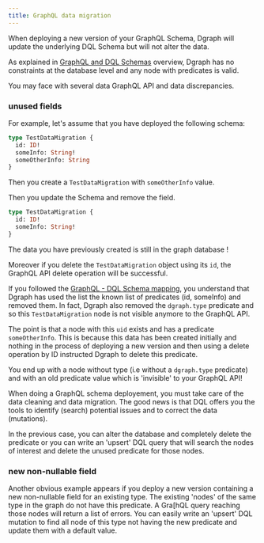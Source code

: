 ```yaml
---
title: GraphQL data migration
---
```


When deploying a new version of your GraphQL Schema, Dgraph will update the
underlying DQL Schema but will not alter the data.

As explained in [GraphQL and DQL Schemas](./graphql-dql-schema) overview, Dgraph
has no constraints at the database level and any node with predicates is valid.

You may face with several data GraphQL API and data discrepancies.

### unused fields

For example, let's assume that you have deployed the following schema:

```graphql
type TestDataMigration {
  id: ID!
  someInfo: String!
  someOtherInfo: String
}
```

Then you create a `TestDataMigration` with `someOtherInfo` value.

Then you update the Schema and remove the field.

```graphql
type TestDataMigration {
  id: ID!
  someInfo: String!
}
```

The data you have previously created is still in the graph database !

Moreover if you delete the `TestDataMigration` object using its `id`, the
GraphQL API delete operation will be successful.

If you followed the [GraphQL - DQL Schema mapping](./graphql-dql-schema), you
understand that Dgraph has used the list the known list of predicates (id,
someInfo) and removed them. In fact, Dgraph also removed the `dgraph.type`
predicate and so this `TestDataMigration` node is not visible anymore to the
GraphQL API.

The point is that a node with this `uid` exists and has a predicate
`someOtherInfo`. This is because this data has been created initially and
nothing in the process of deploying a new version and then using a delete
operation by ID instructed Dgraph to delete this predicate.

You end up with a node without type (i.e without a `dgraph.type` predicate) and
with an old predicate value which is 'invisible' to your GraphQL API!

When doing a GraphQL schema deployement, you must take care of the data cleaning
and data migration. The good news is that DQL offers you the tools to identify
(search) potential issues and to correct the data (mutations).

In the previous case, you can alter the database and completely delete the
predicate or you can write an 'upsert' DQL query that will search the nodes of
interest and delete the unused predicate for those nodes.

### new non-nullable field

Another obvious example appears if you deploy a new version containing a new
non-nullable field for an existing type. The existing 'nodes' of the same type
in the graph do not have this predicate. A Gra[hQL query reaching those nodes
will return a list of errors. You can easily write an 'upsert' DQL mutation to
find all node of this type not having the new predicate and update them with a
default value.
